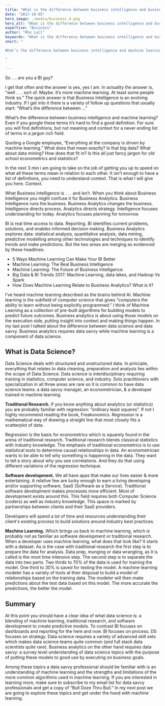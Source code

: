 ```yaml
---
title: "What is the difference between business intelligence and business analytics?"
date: "2017-10-05"
hero_image: ./media/business_4.png
hero_alt: "What is the difference between business intelligence and business analytics?"
expertise: "Business"
author: "Rho Lall"
keywords: "What is the difference between business intelligence and business analytics, business intelligence reporting, business intelligence reporting, data driven decision making, data driven marketing, data driven decisions, using data to make decisions"
short: "

What’s the difference between business intelligence and machine learning? Even if you google these terms it’s hard to find a good definition. 

"

---
```

So . .. are you a BI guy?

I get that often and the answer is yes, yes I am. In actuality the answer is, “well . . . sort of. Maybe. It’s more machine learning. At least some people think so.” The quick answer is that Business Intelligence is an evolving industry. If I get into it there is a variety of follow up questions that usually start: “What’s the difference between …”

What’s the difference between business intelligence and machine learning? Even if you google these terms it’s hard to find a good definition. For sure you will find definitions, but not meaning and context for a never ending list of terms in a jargon rich field.

Quoting a Google employee, “Everything at the company is driven by machine learning.” What does that mean exactly? Is that big data? What about data mining? How does that fit in? Is this all just fancy jargon for old school econometrics and statistics?

In the next 3 min i am going to take on the job of getting you up to speed on what all these terms mean in relation to each other. It isn’t enough to have a list of definitions, you need to understand context. That is what I will give you here. Context.

What Business intelligence is . . . and isn’t.
When you think about Business Intelligence you might confuse it for Business Analytics. Business Intelligence runs the business. Business Analytics changes the business. Intelligence directs process. Analytics directs strategy. Intelligence focuses understanding for today. Analytics focuses planning for tomorrow.

BI is real time access to data. Reporting. BI identifies current problems, solutions, and enables informed decision making. Business Analytics explores data: statistical analysis, quantitative analysis, data mining, predictive modelling among other technologies and techniques to identify trends and make predictions. But the two areas are merging as evidenced by these headlines:

- 5 Ways Machine Learning Can Make Your BI Better
- Machine Learning: The Real Business Intelligence
- Machine Learning: The Future of Business Intelligence.
- Big Data & BI Trends 2017: Machine Learning, data lakes, and Hadoop Vs Spark
- How Does  Machine Learning Relate to Business Analytics? What is it?

I’ve heard machine learning described as the brains behind AI. Machine learning is the subfield of computer science that gives "computers the ability to learn without being explicitly programmed." I think of Machine Learning as a collection of pre-built algorithms for building models to predict future outcomes. Business analytics is about using those models on the execution side, putting insight into context and making things happen. In my last post I talked about the difference between data science and data savvy. Business analytics requires data savvy while machine learning is a component of data science.

## What is Data Science?

Data Science deals with structured and unstructured data. In principle, everything that relates to data cleaning, preparation and analysis lies within the scope of Data Science. Data science is interdisciplinary requiring training in statistics, computer science, and industry. Solo practitioners with specialization in all three areas are rare so it is common to have data science teams: a data savvy manager, an econometrician, & a developer trained in machine learning.

**Traditional Research.** If you know anything about analytics (or statistics) you are probably familiar with regression: “ordinary least squares”. If not I highly recommend reading the book, Freakonomics. Regression is a mathematical way of drawing a straight line that most closely fits a scatterplot of data.

Regression is the basis for econometrics which is squarely found in the arena of traditional research. Traditional research blends classical statistics with industry knowledge. The emphasis of traditional econometrics is to use statistical tools to determine causal relationships in data. An econometrician wants to be able to tell why something is happening in the data. They want to tell a story about why you see correlations. And they do that using different variations of the regression technique.

**Software development.** We all have apps that make our lives easier & more entertaining. A relative few are lucky enough to earn a living developing and/or supporting software, SaaS (Software as a Service). Traditional software development makes processes more efficient. Most of development exists around this. This field requires both Computer Science (coders) as well as industry knowledge. This space is marked by partnerships between clients and their SaaS providers. 

Developers will spend a lot of time and resources understanding their client's existing process to build solutions around industry best practices.

**Machine Learning.** Which brings us back to machine learning, which is probably not as familiar as software development or traditional research. When a developer uses machine learning, what does that look like? It starts with a dataset. As is the case with traditional research the first step is to prepare the data for analysis. Data prep, munging or data wrangling, as it is called is the most time intensive step. The second step is to separate the data into two parts. Two thirds to 70% of the data is used for training the model. One third to 30% is saved for testing the model. A machine learning modeler has a variety of tools at their disposal to build a model of relationships based on the training data. The modeler will then make predictions about the test data based on this model. The more accurate the predictions, the better the model.

## Summary

At this point you should have a clear idea of what data science is: a blending of machine learning, traditional research, and software development to create predictive models. To contrast BI focuses on dashboards and reporting for the here and now. BI focuses on process. DS focuses on strategy. Data science requires a variety of advanced skill sets which makes data science teams quite common (and full stack data scientists quite rare). Business analytics on the other hand requires data savvy: a survey level understanding of data science topics with the purpose of putting these models to good use by executing on business goals.

Among these topics a data savvy professional should be familiar with is an understanding of machine learning and the strengths and limitations of the more common algorithms used in machine learning. If you are interested in learning more, make sure to subscribe to my email list for data savvy professionals and get a copy of “Bull Doze Thru Bull.” In my next post we are going to explore these topics and get under the hood with machine learning.
